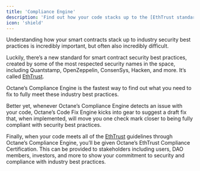```yaml
---
title: 'Compliance Engine'
description: 'Find out how your code stacks up to the [EthTrust standard](https://entethalliance.github.io/eta-registry/security-levels-spec.html), and get actionable feedback on how to improve it.'
icon: 'shield'
---
```


Understanding how your smart contracts stack up to industry security best practices is incredibly important, but often also incredibly difficult.

Luckily, there’s a new standard for smart contract security best practices, created by some of the most respected security names in the space, including Quantstamp, OpenZeppelin, ConsenSys, Hacken, and more. It’s called [EthTrust](https://entethalliance.github.io/eta-registry/security-levels-spec.html).

Octane’s Compliance Engine is the fastest way to find out what you need to fix to fully meet these industry best practices.

Better yet, whenever Octane’s Compliance Engine detects an issue with your code, Octane’s Code Fix Engine kicks into gear to suggest a draft fix that, when implemented, will move you one check mark closer to being fully compliant with security best practices.

Finally, when your code meets all of the [EthTrust](https://entethalliance.github.io/eta-registry/security-levels-spec.html) guidelines through Octane’s Compliance Engine, you’ll be given Octane’s EthTrust Compliance Certification. This can be provided to stakeholders including users, DAO members, investors, and more to show your commitment to security and compliance with industry best practices.
